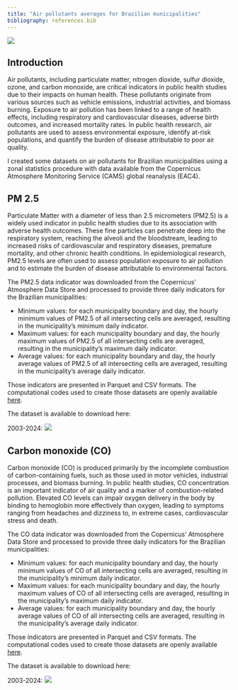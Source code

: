 ```yaml
---
title: "Air pollutants averages for Brazilian municipalities"
bibliography: references.bib
---
```


![](images/air_pollutant_pm25.png)

## Introduction

Air pollutants, including particulate matter, nitrogen dioxide, sulfur dioxide, ozone, and carbon monoxide, are critical indicators in public health studies due to their impacts on human health. These pollutants originate from various sources such as vehicle emissions, industrial activities, and biomass burning. Exposure to air pollution has been linked to a range of health effects, including respiratory and cardiovascular diseases, adverse birth outcomes, and increased mortality rates. In public health research, air pollutants are used to assess environmental exposure, identify at-risk populations, and quantify the burden of disease attributable to poor air quality.

I created some datasets on air pollutants for Brazilian municipalities using a zonal statistics procedure with data available from the Copernicus Atmosphere Monitoring Service (CAMS) global reanalysis (EAC4).

## PM 2.5

Particulate Matter with a diameter of less than 2.5 micrometers (PM2.5) is a widely used indicator in public health studies due to its association with adverse health outcomes. These fine particles can penetrate deep into the respiratory system, reaching the alveoli and the bloodstream, leading to increased risks of cardiovascular and respiratory diseases, premature mortality, and other chronic health conditions. In epidemiological research, PM2.5 levels are often used to assess population exposure to air pollution and to estimate the burden of disease attributable to environmental factors.

The PM2.5 data indicator was downloaded from the Copernicus' Atmosphere Data Store and processed to provide three daily indicators for the Brazilian municipalities:

-   Minimum values: for each municipality boundary and day, the hourly minimum values of PM2.5 of all intersecting cells are averaged, resulting in the municipality's minimum daily indicator.
-   Maximum values: for each municipality boundary and day, the hourly maximum values of PM2.5 of all intersecting cells are averaged, resulting in the municipality's maximum daily indicator.
-   Average values: for each municipality boundary and day, the hourly average values of PM2.5 of all intersecting cells are averaged, resulting in the municipality's average daily indicator.

Those indicators are presented in Parquet and CSV formats. The computational codes used to create those datasets are openly available [here](https://github.com/rfsaldanha/camsdata).

The dataset is available to download here:

2003-2024: [![](https://img.shields.io/badge/download-10.5281/zenodo.16374139-green.svg)](https://doi.org/10.5281/zenodo.16374139)

## Carbon monoxide (CO)

Carbon monoxide (CO) is produced primarily by the incomplete combustion of carbon-containing fuels, such as those used in motor vehicles, industrial processes, and biomass burning. In public health studies, CO concentration is an important indicator of air quality and a marker of combustion-related pollution. Elevated CO levels can impair oxygen delivery in the body by binding to hemoglobin more effectively than oxygen, leading to symptoms ranging from headaches and dizziness to, in extreme cases, cardiovascular stress and death.

The CO data indicator was downloaded from the Copernicus' Atmosphere Data Store and processed to provide three daily indicators for the Brazilian municipalities:

-   Minimum values: for each municipality boundary and day, the hourly minimum values of CO of all intersecting cells are averaged, resulting in the municipality's minimum daily indicator.
-   Maximum values: for each municipality boundary and day, the hourly maximum values of CO of all intersecting cells are averaged, resulting in the municipality's maximum daily indicator.
-   Average values: for each municipality boundary and day, the hourly average values of CO of all intersecting cells are averaged, resulting in the municipality's average daily indicator.

Those indicators are presented in Parquet and CSV formats. The computational codes used to create those datasets are openly available [here](https://github.com/rfsaldanha/camsdata).

The dataset is available to download here:

2003-2024: [![](https://img.shields.io/badge/download-10.5281/zenodo.16414590-green.svg)](https://doi.org/10.5281/zenodo.16414590)
